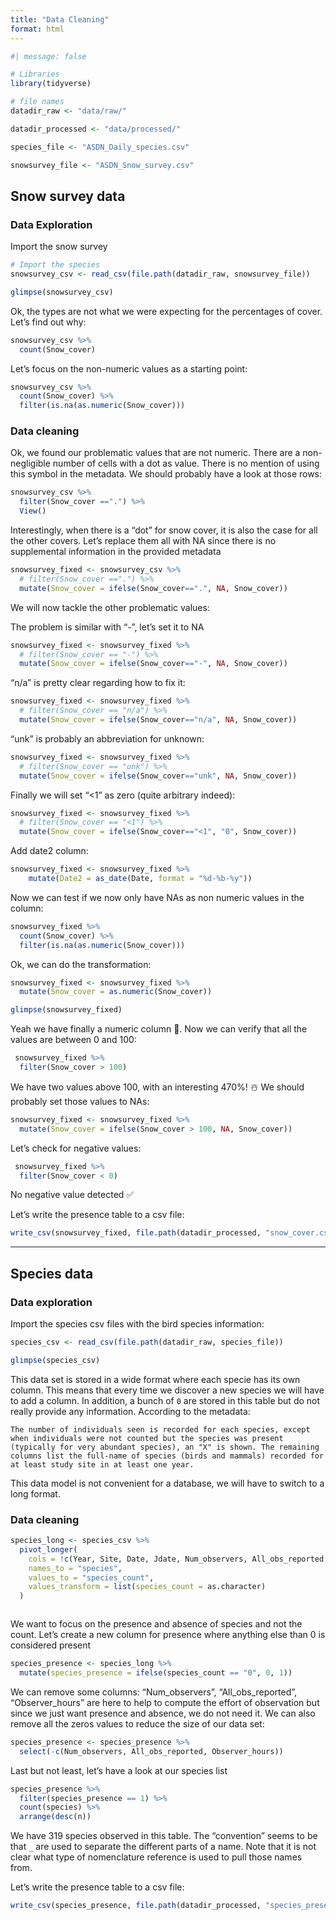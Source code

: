 ```yaml
---
title: "Data Cleaning"
format: html
---
```


```r
#| message: false  

# Libraries
library(tidyverse)

# file names
datadir_raw <- "data/raw/"

datadir_processed <- "data/processed/"

species_file <- "ASDN_Daily_species.csv"

snowsurvey_file <- "ASDN_Snow_survey.csv"
```


## Snow survey data

### Data Exploration

Import the snow survey

```r
# Import the species
snowsurvey_csv <- read_csv(file.path(datadir_raw, snowsurvey_file))

glimpse(snowsurvey_csv)

```

Ok, the types are not what we were expecting for the percentages of cover. Let's find out why:

```r
snowsurvey_csv %>%
  count(Snow_cover)
```

Let's focus on the non-numeric values as a starting point:

```r
snowsurvey_csv %>%
  count(Snow_cover) %>%
  filter(is.na(as.numeric(Snow_cover)))

```

### Data cleaning

Ok, we found our problematic values that are not numeric. There are a non-negligible number of cells with a dot as value. There is no mention of using this symbol in the metadata. We should probably have a look at those rows:

```r
snowsurvey_csv %>%
  filter(Snow_cover ==".") %>%
  View()
```

Interestingly, when there is a "dot" for snow cover, it is also the case for all the other covers. Let's replace them all with NA since there is no supplemental information in the provided metadata

```r
snowsurvey_fixed <- snowsurvey_csv %>%
  # filter(Snow_cover ==".") %>%
  mutate(Snow_cover = ifelse(Snow_cover==".", NA, Snow_cover))

```

We will now tackle the other problematic values:

The problem is similar with "-", let's set it to NA

```r
snowsurvey_fixed <- snowsurvey_fixed %>%
  # filter(Snow_cover == "-") %>%
  mutate(Snow_cover = ifelse(Snow_cover=="-", NA, Snow_cover))

```

"n/a" is pretty clear regarding how to fix it:

```r
snowsurvey_fixed <- snowsurvey_fixed %>%
  # filter(Snow_cover == "n/a") %>%
  mutate(Snow_cover = ifelse(Snow_cover=="n/a", NA, Snow_cover))
```

"unk" is probably an abbreviation for unknown:

```r
snowsurvey_fixed <- snowsurvey_fixed %>%
  # filter(Snow_cover == "unk") %>%
  mutate(Snow_cover = ifelse(Snow_cover=="unk", NA, Snow_cover))
```

Finally we will set "<1" as zero (quite arbitrary indeed):

```r
snowsurvey_fixed <- snowsurvey_fixed %>%
  # filter(Snow_cover == "<1") %>%
  mutate(Snow_cover = ifelse(Snow_cover=="<1", "0", Snow_cover))
```

Add date2 column:
```r
snowsurvey_fixed <- snowsurvey_fixed %>% 
    mutate(Date2 = as_date(Date, format = "%d-%b-%y"))
```


Now we can test if we now only have NAs as non numeric values in the column:

```r
snowsurvey_fixed %>%
  count(Snow_cover) %>%
  filter(is.na(as.numeric(Snow_cover)))
```

Ok, we can do the transformation:

```r
snowsurvey_fixed <- snowsurvey_fixed %>%
  mutate(Snow_cover = as.numeric(Snow_cover))

glimpse(snowsurvey_fixed)
```

Yeah we have finally a numeric column 🎉. Now we can verify that all the values are between 0 and 100:

```r
 snowsurvey_fixed %>%
  filter(Snow_cover > 100)
```

We have two values above 100, with an interesting 470%! ☃️ We should probably set those values to NAs:

```r
snowsurvey_fixed <- snowsurvey_fixed %>%
  mutate(Snow_cover = ifelse(Snow_cover > 100, NA, Snow_cover))
```

Let's check for negative values:

```r
 snowsurvey_fixed %>%
  filter(Snow_cover < 0)
```

No negative value detected ✅

Let's write the presence table to a csv file:

```r
write_csv(snowsurvey_fixed, file.path(datadir_processed, "snow_cover.csv"))
```

<hr> 


## Species data

### Data exploration

Import the species csv files with the bird species information:

```r
species_csv <- read_csv(file.path(datadir_raw, species_file))

glimpse(species_csv)
```

This data set is stored in a wide format where each specie has its own column. This means that every time we discover a new species we will have to add a column. In addition, a bunch of `0` are stored in this table but do not really provide any information. According to the metadata:

```
The number of individuals seen is recorded for each species, except when individuals were not counted but the species was present (typically for very abundant species), an "X" is shown. The remaining columns list the full-name of species (birds and mammals) recorded for at least study site in at least one year.
```

This data model is not convenient for a database, we will have to switch to a long format.


### Data cleaning

```r
species_long <- species_csv %>%
  pivot_longer(
    cols = !c(Year, Site, Date, Jdate, Num_observers, All_obs_reported, Observer_hours),
    names_to = "species",
    values_to = "species_count",
    values_transform = list(species_count = as.character)
  )
```


```r

```

We want to focus on the presence and absence of species and not the count. Let's create a new column for presence where anything else than 0 is considered present

```r
species_presence <- species_long %>%
  mutate(species_presence = ifelse(species_count == "0", 0, 1))
```

We can remove some columns: "Num_observers", "All_obs_reported", "Observer_hours" are here to help to compute the effort of observation but since we just want presence and absence, we do not need it. We can also remove all the zeros values to reduce the size of our data set:

```r
species_presence <- species_presence %>%
  select(-c(Num_observers, All_obs_reported, Observer_hours))

```

Last but not least, let's have a look at our species list

```r
species_presence %>%
  filter(species_presence == 1) %>%
  count(species) %>%
  arrange(desc(n))
```

We have 319 species observed in this table. The "convention" seems to be that `_` are used to separate the different parts of a name. Note that it is not clear what type of nomenclature reference is used to pull those names from.

Let's write the presence table to a csv file:

```r
write_csv(species_presence, file.path(datadir_processed, "species_presence.csv"))
```



